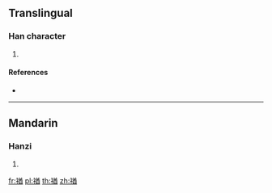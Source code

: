 {{character info/new}}
==Translingual==

===Han character===
{{Han char|rn=113|rad=示|as=09|sn=14|four=|canj=IFTCW}}

# {{defn|Han|sort=示09}}

====References====
* {{Han ref|kx=0844.200|dkj=24757|dj=1265.100|hdz=42403.170|uh=7989|ud=31113}}

----

==Mandarin==

===Hanzi===
{{cmn-hanzi|pin=[[yǒu]] ([[you3]])|wg=yu<sup>3</sup>}}

# {{defn|lang=cmn|sort=示09}}

[[fr:禉]]
[[pl:禉]]
[[th:禉]]
[[zh:禉]]
